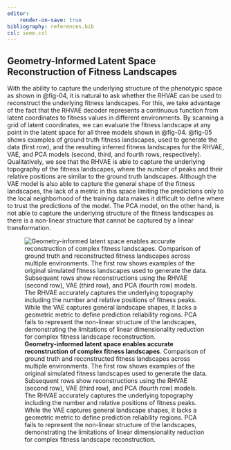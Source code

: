 ```yaml
---
editor:
    render-on-save: true
bibliography: references.bib
csl: ieee.csl
---
```


## Geometry-Informed Latent Space Reconstruction of Fitness Landscapes {#sec-fitness-landscapes}

With the ability to capture the underlying structure of the phenotypic space as
shown in @fig-04, it is natural to ask whether the RHVAE can be used to
reconstruct the underlying fitness landscapes. For this, we take advantage of
the fact that the RHVAE decoder represents a continuous function from latent
coordinates to fitness values in different environments. By scanning a grid of
latent coordinates, we can evaluate the fitness landscape at any point in the
latent space for all three models shown in @fig-04. @fig-05 shows examples of
ground truth fitness landscapes, used to generate the data (first row), and the
resulting inferred fitness landscapes for the RHVAE, VAE, and PCA models
(second, third, and fourth rows, respectively). Qualitatively, we see that the
RHVAE is able to capture the underlying topography of the fitness landscapes,
where the number of peaks and their relative positions are similar to the ground
truth landscapes. Although the VAE model is also able to capture the general
shape of the fitness landscapes, the lack of a metric in this space limiting the
predictions only to the local neighborhood of the training data makes it
difficult to define where to trust the predictions of the model. The PCA model,
on the other hand, is not able to capture the underlying structure of the
fitness landscapes as there is a non-linear structure that cannot be captured by
a linear transformation.

![**Geometry-informed latent space enables accurate reconstruction of complex
fitness landscapes**. Comparison of ground truth and reconstructed fitness
landscapes across multiple environments. The first row shows examples of the
original simulated fitness landscapes used to generate the data. Subsequent rows
show reconstructions using the RHVAE (second row), VAE (third row), and PCA
(fourth row) models. The RHVAE accurately captures the underlying topography
including the number and relative positions of fitness peaks. While the VAE
captures general landscape shapes, it lacks a geometric metric to define
prediction reliability regions. PCA fails to represent the non-linear structure
of the landscapes, demonstrating the limitations of linear dimensionality
reduction for complex fitness landscape
reconstruction.](./fig/main/fig05_v03){#fig-05}